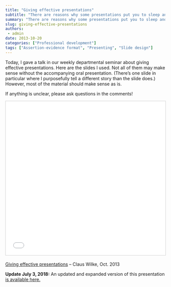 ```yaml
---
title: "Giving effective presentations"
subtitle: "There are reasons why some presentations put you to sleep and others don't."
summary: "There are reasons why some presentations put you to sleep and others don't."
slug: giving-effective-presentations
authors:
 - admin
date: 2013-10-20
categories: ["Professional development"]
tags: ["Assertion-evidence format", "Presenting", "Slide design"]
---
```


Today, I gave a talk in our weekly departmental seminar about giving effective presentations. Here are the slides I used. Not all of them may make sense without the accompanying oral presentation. (There's one slide in particular where I purposefully tell a different story than the slide does.) However, most of the material should make sense as is.

If anything is unclear, please ask questions in the comments!

<iframe src="//www.slideshare.net/slideshow/embed_code/key/cYcOAnmJQPQwbJ" width="595" height="485" frameborder="0" marginwidth="0" marginheight="0" scrolling="no" style="border:1px solid #CCC; border-width:1px; margin-bottom:5px; max-width: 100%;" allowfullscreen> </iframe>

[Giving effective presentations](https://www.slideshare.net/wilkelab/giving-effective-presentations-oct-2013) – Claus Wilke, Oct. 2013


**Update July 3, 2018:** An updated and expanded version of this presentation [is available here.](https://www.slideshare.net/ClausWilke/giving-effective-presentations-oct-2016)